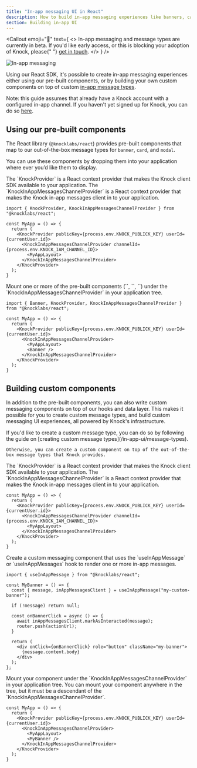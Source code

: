 ```yaml
---
title: "In-app messaging UI in React"
description: How to build in-app messaging experiences like banners, cards, modals and more, powered by Knock and React.
section: Building in-app UI
---
```


<Callout
  emoji="🚧"
  text={
    <>
      In-app messaging and message types are currently in beta. If you'd like early access, or this is
      blocking your adoption of Knock, please{" "}
      <a href="mailto:support@knock.app?subject=Message%20types">get in touch</a>.
    </>
  }
/>

![In-app messaging](/images/in-app-ui/in-app-messaging-components.png)

Using our React SDK, it's possible to create in-app messaging experiences either using our pre-built components, or by building your own custom components on top of custom [in-app message types](/in-app-ui/message-types).

Note: this guide assumes that already have a Knock account with a configured in-app channel. If you haven't yet signed up for Knock, you can do so [here](https://dashboard.knock.app/signup).

## Using our pre-built components

The React library (`@knocklabs/react`) provides pre-built components that map to our out-of-the-box message types for `banner`, `card`, and `modal`.

You can use these components by dropping them into your application where ever you’d like them to display.

<Steps>
  <Step title="Setup the KnockProvider and KnockInAppMessagesChannelProvider">
    The `KnockProvider` is a React context provider that makes the Knock client SDK available to your application. The `KnockInAppMessagesChannelProvider` is a React context provider that makes the Knock in-app messages client in to your application.

```tsx
import { KnockProvider, KnockInAppMessagesChannelProvider } from "@knocklabs/react";

const MyApp = () => {
  return (
    <KnockProvider publicKey={process.env.KNOCK_PUBLICK_KEY} userId={currentUser.id}>
      <KnockInAppMessagesChannelProvider channelId={process.env.KNOCK_IAM_CHANNEL_ID}>
        <MyAppLayout>
      </KnockInAppMessagesChannelProvider>
    </KnockProvider>
  );
}
```
  </Step>
  <Step title="Mount one or more pre-built components">
    Mount one or more of the pre-built components (`<Banner />`, `<Card />`, `<Modal />`) under the `KnockInAppMessagesChannelProvider` in your application tree.

```tsx
import { Banner, KnockProvider, KnockInAppMessagesChannelProvider } from "@knocklabs/react";

const MyApp = () => {
  return (
    <KnockProvider publicKey={process.env.KNOCK_PUBLICK_KEY} userId={currentUser.id}>
      <KnockInAppMessagesChannelProvider>
        <MyAppLayout>
        <Banner />
      </KnockInAppMessagesChannelProvider>
    </KnockProvider>
  );
}
```
  </Step>
</Steps>

## Building custom components

In addition to the pre-built components, you can also write custom messaging components on top of our hooks and data layer. This makes it possible for you to create custom message types, and build custom messaging UI experiences, all powered by Knock's infrastructure.

<Steps>
  <Step title="Create a custom message type (optional)">
    If you'd like to create a custom message type, you can do so by following the guide on [creating custom message types](/in-app-ui/message-types).

    Otherwise, you can create a custom component on top of the out-of-the-box message types that Knock provides.
  </Step>
  <Step title="Setup the KnockProvider and KnockInAppMessagesChannelProvider">
    The `KnockProvider` is a React context provider that makes the Knock client SDK available to your application. The `KnockInAppMessagesChannelProvider` is a React context provider that makes the Knock in-app messages client in to your application.

```tsx
const MyApp = () => {
  return (
    <KnockProvider publicKey={process.env.KNOCK_PUBLICK_KEY} userId={currentUser.id}>
      <KnockInAppMessagesChannelProvider channelId={process.env.KNOCK_IAM_CHANNEL_ID}>
        <MyAppLayout>
      </KnockInAppMessagesChannelProvider>
    </KnockProvider>
  );
}
```
  </Step>
  <Step title="Create a custom messaging component">
    Create a custom messaging component that uses the `useInAppMessage` or `useInAppMessages` hook to render one or more in-app messages.

```tsx
import { useInAppMessage } from "@knocklabs/react";

const MyBanner = () => {
  const { message, inAppMessagesClient } = useInAppMessage("my-custom-banner");

  if (!message) return null;

  const onBannerClick = async () => {
    await inAppMessagesClient.markAsInteracted(message);
    router.push(actionUrl);
  }

  return (
    <div onClick={onBannerClick} role="button" className="my-banner">
      {message.content.body}
    </div>
  );
};
```
  </Step>
  <Step title="Mount your component">
    Mount your component under the `KnockInAppMessagesChannelProvider` in your application tree. You can mount your component anywhere in the tree, but it must be a descendant of the `KnockInAppMessagesChannelProvider`.

```tsx
const MyApp = () => {
  return (
    <KnockProvider publicKey={process.env.KNOCK_PUBLICK_KEY} userId={currentUser.id}>
      <KnockInAppMessagesChannelProvider>
        <MyAppLayout>
        <MyBanner />
      </KnockInAppMessagesChannelProvider>
    </KnockProvider>
  );
}
```
  </Step>
</Steps>